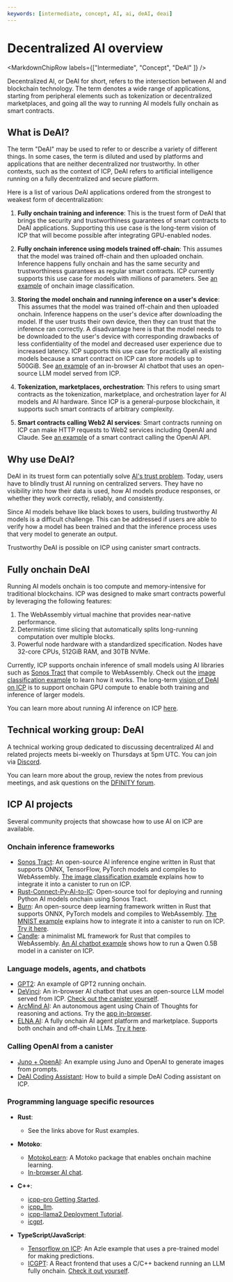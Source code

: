 ```yaml
---
keywords: [intermediate, concept, AI, ai, deAI, deai]
---
```



# Decentralized AI overview

<MarkdownChipRow labels={["Intermediate", "Concept", "DeAI" ]} />

Decentralized AI, or DeAI for short, refers to the intersection between AI and blockchain technology.
The term denotes a wide range of applications, starting from peripheral elements such as tokenization or decentralized marketplaces, and going all the way to running AI models fully onchain as smart contracts.

## What is DeAI?

The term "DeAI" may be used to refer to or describe a variety of different things. In some cases, the term is diluted and used by platforms and applications that are neither decentralized nor trustworthy. In other contexts, such as the context of ICP, DeAI refers to artificial intelligence running on a fully decentralized and secure platform.

Here is a list of various DeAI applications ordered from the strongest to weakest form of decentralization:

1. **Fully onchain training and inference**:
This is the truest form of DeAI that brings the security and trustworthiness guarantees of smart contracts to DeAI applications.
Supporting this use case is the long-term vision of ICP that will become possible after integrating GPU-enabled nodes.

2. **Fully onchain inference using models trained off-chain**:
This assumes that the model was trained off-chain and then uploaded onchain.
Inference happens fully onchain and has the same security and trustworthiness guarantees as regular smart contracts.
ICP currently supports this use case for models with millions of parameters.
See [an example](https://github.com/dfinity/examples/tree/master/rust/image-classification) of onchain image classification.

3. **Storing the model onchain and running inference on a user's device**:
This assumes that the model was trained off-chain and then uploaded onchain.
Inference happens on the user's device after downloading the model.
If the user trusts their own device, then they can trust that the inference ran correctly.
A disadvantage here is that the model needs to be downloaded to the user's device with corresponding drawbacks of less confidentiality of the model and decreased user experience due to increased latency.
ICP supports this use case for practically all existing models because a smart contract on ICP can store models up to 500GiB.
See [an example](https://github.com/patnorris/DecentralizedAIonIC) of an in-browser AI chatbot that uses an open-source LLM model served from ICP.

4. **Tokenization, marketplaces, orchestration**:
This refers to using smart contracts as the tokenization, marketplace, and orchestration layer for AI models and AI hardware.
Since ICP is a general-purpose blockchain, it supports such smart contracts of arbitrary complexity.

5. **Smart contracts calling Web2 AI services**:
Smart contracts running on ICP can make HTTP requests to Web2 services including OpenAI and Claude.
See [an example](https://github.com/peterpeterparker/juno-openai) of a smart contract calling the OpenAI API.

## Why use DeAI?

DeAI in its truest form can potentially solve [AI's trust problem](https://medium.com/@dfinity/deai-shedding-light-on-ais-black-box-problem-34b29281b743).
Today, users have to blindly trust AI running on centralized servers.
They have no visibility into how their data is used, how AI models produce responses, or whether they work correctly, reliably, and consistently.

Since AI models behave like black boxes to users, building trustworthy AI models is a difficult challenge.
This can be addressed if users are able to verify how a model has been trained and that the inference process uses that very model to generate an output.

Trustworthy DeAI is possible on ICP using canister smart contracts.

## Fully onchain DeAI

Running AI models onchain is too compute and memory-intensive for traditional blockchains. ICP was designed to make smart contracts powerful by leveraging the following features:
1. The WebAssembly virtual machine that provides near-native performance.
2. Deterministic time slicing that automatically splits long-running computation over multiple blocks.
3. Powerful node hardware with a standardized specification. Nodes have 32-core CPUs, 512GiB RAM, and 30TB NVMe.

Currently, ICP supports onchain inference of small models using AI libraries such as [Sonos Tract](https://github.com/sonos/tract) that compile to WebAssembly.
Check out the [image classification example](/docs/current/developer-docs/ai/ai-on-chain) to learn how it works.
The long-term [vision of DeAI on ICP](https://internetcomputer.org/roadmap#Decentralized%20AI-start) is to support onchain GPU compute to enable both training and inference of larger models.

You can learn more about running AI inference on ICP [here](./inference.mdx).

## Technical working group: DeAI

A technical working group dedicated to discussing decentralized AI and related projects meets bi-weekly on Thursdays at 5pm UTC. You can join via [Discord](https://discord.internetcomputer.org).

You can learn more about the group, review the notes from previous meetings, and ask questions on the [DFINITY forum](https://forum.dfinity.org/t/technical-working-group-deai/24621).

## ICP AI projects

Several community projects that showcase how to use AI on ICP are available.

### Onchain inference frameworks

- [Sonos Tract](https://github.com/sonos/tract): An open-source AI inference engine written in Rust that supports ONNX, TensorFlow, PyTorch models and compiles to WebAssembly.
  [The image classification example](https://github.com/dfinity/examples/tree/master/rust/image-classification) explains how to integrate it into a canister to run on ICP.
- [Rust-Connect-Py-AI-to-IC](https://github.com/jeshli/rust-connect-py-ai-to-ic): Open-source tool for deploying and running Python AI models onchain using Sonos Tract.
- [Burn](https://github.com/tracel-ai/burn): An open-source deep learning framework written in Rust that supports ONNX, PyTorch models and compiles to WebAssembly.
  [The MNIST example](https://github.com/smallstepman/ic-mnist) explains how to integrate it into a canister to run on ICP. [Try it here](https://jsi2g-jyaaa-aaaam-abnia-cai.icp0.io/).
- [Candle](https://github.com/huggingface/candle): a minimalist ML framework for Rust that compiles to WebAssembly.
  [An AI chatbot example](https://github.com/ldclabs/ic-panda/tree/main/src/ic_panda_ai) shows how to run a Qwen 0.5B model in a canister on ICP.

### Language models, agents, and chatbots

- [GPT2](https://github.com/modclub-app/rust-connect-py-ai-to-ic/tree/main/internet_computer/examples/gpt2): An example of GPT2 running onchain.
- [DeVinci](https://github.com/patnorris/DecentralizedAIonIC): An in-browser AI chatbot that uses an open-source LLM model served from ICP. [Check out the canister yourself](https://x6occ-biaaa-aaaai-acqzq-cai.icp0.io/).
- [ArcMind AI](https://github.com/arcmindai/arcmindai): An autonomous agent using Chain of Thoughts for reasoning and actions. Try the [app in-browser](https://arcmindai.app).
- [ELNA AI](https://github.com/elna-ai): A fully onchain AI agent platform and marketplace. Supports both onchain and off-chain LLMs. [Try it here](https://dapp.elna.ai/).

### Calling OpenAI from a canister

- [Juno + OpenAI](https://github.com/peterpeterparker/juno-openai): An example using Juno and OpenAI to generate images from prompts.
- [DeAI Coding Assistant](https://github.com/ICP-Hub-Kenya/DeAI/tree/main/rust-openai): How to build a simple DeAI Coding assistant on ICP.

### Programming language specific resources

  - **Rust**:
    - See the links above for Rust examples.

  - **Motoko**:
    - [MotokoLearn](https://github.com/ildefons/motokolearn): A Motoko package that enables onchain machine learning.
    - [In-browser AI chat](https://github.com/patnorris/DecentralizedAIonIC).

  - **C++**:
    - [icpp-pro Getting Started](https://docs.icpp.world/getting-started.html).
    - [icpp_llm](https://github.com/icppWorld/icpp_llm).
    - [icpp-llama2 Deployment Tutorial](https://github.com/icppWorld/icpp_llm/blob/main/icpp_llama2/README.md).
    - [icgpt](https://github.com/icppWorld/icgpt).

  - **TypeScript/JavaScript**:
    - [Tensorflow on ICP](https://github.com/carlosarturoceron/decentAI): An Azle example that uses a pre-trained model for making predictions.
    - [ICGPT](https://github.com/icppWorld/icgpt): A React frontend that uses a C/C++ backend running an LLM fully onchain. [Check it out yourself](https://icgpt.icpp.world/).
